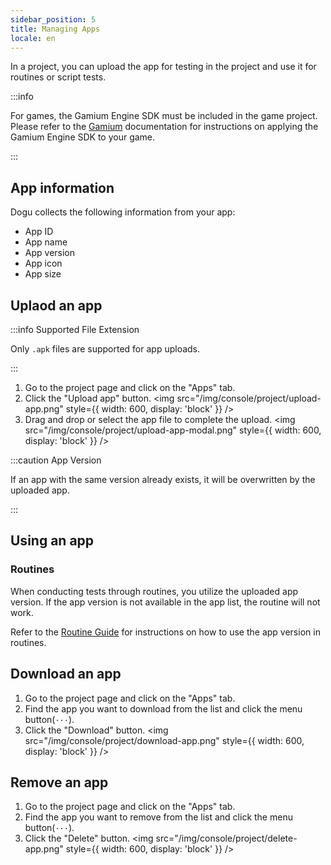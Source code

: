 ```yaml
---
sidebar_position: 5
title: Managing Apps
locale: en
---
```



In a project, you can upload the app for testing in the project and use it for routines or script tests.

:::info

For games, the Gamium Engine SDK must be included in the game project.  
Please refer to the [Gamium](https://gamium.dogutech.io) documentation for instructions on applying the Gamium Engine SDK to your game.

:::

## App information

Dogu collects the following information from your app:

- App ID
- App name
- App version
- App icon
- App size

## Uplaod an app

:::info Supported File Extension

Only `.apk` files are supported for app uploads.

:::

<ProjectWritePermission prefix="Uploading an app" />

1. Go to the project page and click on the "Apps" tab.
2. Click the "Upload app" button.
   <img
     src="/img/console/project/upload-app.png"
     style={{ width: 600, display: 'block' }}
   />
3. Drag and drop or select the app file to complete the upload.
   <img
     src="/img/console/project/upload-app-modal.png"
     style={{ width: 600, display: 'block' }}
   />

:::caution App Version

If an app with the same version already exists, it will be overwritten by the uploaded app.

:::

## Using an app

### Routines

When conducting tests through routines, you utilize the uploaded app version. If the app version is not available in the app list, the routine will not work.

Refer to the [Routine Guide](/routine) for instructions on how to use the app version in routines.

## Download an app

<ProjectMemberPermission prefix="Downloading the app" />

1. Go to the project page and click on the "Apps" tab.
2. Find the app you want to download from the list and click the menu button(`···`).
3. Click the "Download" button.
   <img
     src="/img/console/project/download-app.png"
     style={{ width: 600, display: 'block' }}
   />

## Remove an app

<ProjectWritePermission prefix="Removing an app" />

1. Go to the project page and click on the "Apps" tab.
2. Find the app you want to remove from the list and click the menu button(`···`).
3. Click the "Delete" button.
   <img
     src="/img/console/project/delete-app.png"
     style={{ width: 600, display: 'block' }}
   />
